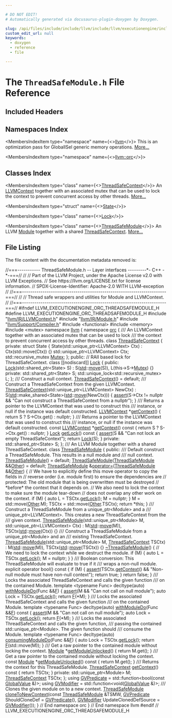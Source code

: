 ```yaml
---

# DO NOT EDIT!
# Automatically generated via docusaurus-plugin-doxygen by Doxygen.

slug: /api/files/include/include/llvm/include/llvm/executionengine/include/llvm/executionengine/orc/threadsafemodule-h
custom_edit_url: null
keywords:
  - doxygen
  - reference
  - file

---
```





# The `ThreadSafeModule.h` File Reference

<DoxygenPage pluginConfig={pluginConfig}>



## Included Headers

<IncludesList>
<IncludesListItem
  filePath="llvm/IR/LLVMContext.h"
  permalink="/docs/api/files/include/include/llvm/include/llvm/ir/llvmcontext-h"
  isLocal="true" />
<IncludesListItem
  filePath="llvm/IR/Module.h"
  permalink="/docs/api/files/include/include/llvm/include/llvm/ir/module-h"
  isLocal="true" />
<IncludesListItem
  filePath="llvm/Support/Compiler.h"
  permalink="/docs/api/files/include/include/llvm/include/llvm/support/compiler-h"
  isLocal="true" />
<IncludesListItem
  filePath="functional"
  permalink=""
  isLocal="false" />
<IncludesListItem
  filePath="memory"
  permalink=""
  isLocal="false" />
<IncludesListItem
  filePath="mutex"
  permalink=""
  isLocal="false" />
</IncludesList>

## Namespaces Index

<MembersIndex>

<MembersIndexItem
  type="namespace"
  name={<><a href="/docs/api/namespaces/llvm">llvm</a></>}>
This is an optimization pass for GlobalISel generic memory operations. <a href="/docs/api/namespaces/llvm/#details">More...</a>
</MembersIndexItem>

<MembersIndexItem
  type="namespace"
  name={<><a href="/docs/api/namespaces/llvm/orc">llvm::orc</a></>}>
</MembersIndexItem>

</MembersIndex>

## Classes Index

<MembersIndex>

<MembersIndexItem
  type="class"
  name={<><a href="/docs/api/classes/llvm/orc/threadsafecontext">ThreadSafeContext</a></>}>
An <a href="/docs/api/classes/llvm/llvmcontext">LLVMContext</a> together with an associated mutex that can be used to lock the context to prevent concurrent access by other threads. <a href="/docs/api/classes/llvm/orc/threadsafecontext/#details">More...</a>
</MembersIndexItem>

<MembersIndexItem
  type="struct"
  name={<><a href="/docs/api/structs/llvm/orc/threadsafecontext/state">State</a></>}>
</MembersIndexItem>

<MembersIndexItem
  type="class"
  name={<><a href="/docs/api/classes/llvm/orc/threadsafecontext/lock">Lock</a></>}>
</MembersIndexItem>

<MembersIndexItem
  type="class"
  name={<><a href="/docs/api/classes/llvm/orc/threadsafemodule">ThreadSafeModule</a></>}>
An LLVM <a href="/docs/api/classes/llvm/module">Module</a> together with a shared <a href="/docs/api/classes/llvm/orc/threadsafecontext">ThreadSafeContext</a>. <a href="/docs/api/classes/llvm/orc/threadsafemodule/#details">More...</a>
</MembersIndexItem>

</MembersIndex>


## File Listing

The file content with the documentation metadata removed is:

<ProgramListing>

<Link id="l00001" /><CodeLine lineNumber="1"><Highlight kind="comment">//===----------- ThreadSafeModule.h -- Layer interfaces ---------&#42;- C++ -&#42;-===//</Highlight><Highlight kind="normal"></Highlight></CodeLine>
<Link id="l00002" /><CodeLine lineNumber="2"><Highlight kind="normal"></Highlight><Highlight kind="comment">//</Highlight><Highlight kind="normal"></Highlight></CodeLine>
<Link id="l00003" /><CodeLine lineNumber="3"><Highlight kind="normal"></Highlight><Highlight kind="comment">// Part of the LLVM Project, under the Apache License v2.0 with LLVM Exceptions.</Highlight><Highlight kind="normal"></Highlight></CodeLine>
<Link id="l00004" /><CodeLine lineNumber="4"><Highlight kind="normal"></Highlight><Highlight kind="comment">// See https://llvm.org/LICENSE.txt for license information.</Highlight><Highlight kind="normal"></Highlight></CodeLine>
<Link id="l00005" /><CodeLine lineNumber="5"><Highlight kind="normal"></Highlight><Highlight kind="comment">// SPDX-License-Identifier: Apache-2.0 WITH LLVM-exception</Highlight><Highlight kind="normal"></Highlight></CodeLine>
<Link id="l00006" /><CodeLine lineNumber="6"><Highlight kind="normal"></Highlight><Highlight kind="comment">//</Highlight><Highlight kind="normal"></Highlight></CodeLine>
<Link id="l00007" /><CodeLine lineNumber="7"><Highlight kind="normal"></Highlight><Highlight kind="comment">//===----------------------------------------------------------------------===//</Highlight><Highlight kind="normal"></Highlight></CodeLine>
<Link id="l00008" /><CodeLine lineNumber="8"><Highlight kind="normal"></Highlight><Highlight kind="comment">//</Highlight><Highlight kind="normal"></Highlight></CodeLine>
<Link id="l00009" /><CodeLine lineNumber="9"><Highlight kind="normal"></Highlight><Highlight kind="comment">// Thread safe wrappers and utilities for Module and LLVMContext.</Highlight><Highlight kind="normal"></Highlight></CodeLine>
<Link id="l00010" /><CodeLine lineNumber="10"><Highlight kind="normal"></Highlight><Highlight kind="comment">//</Highlight><Highlight kind="normal"></Highlight></CodeLine>
<Link id="l00011" /><CodeLine lineNumber="11"><Highlight kind="normal"></Highlight><Highlight kind="comment">//===----------------------------------------------------------------------===//</Highlight><Highlight kind="normal"></Highlight></CodeLine>
<Link id="l00012" /><CodeLine lineNumber="12"><Highlight kind="normal"></Highlight></CodeLine>
<Link id="l00013" /><CodeLine lineNumber="13"><Highlight kind="normal"></Highlight><Highlight kind="preprocessor">#ifndef LLVM&#95;EXECUTIONENGINE&#95;ORC&#95;THREADSAFEMODULE&#95;H</Highlight><Highlight kind="normal"></Highlight></CodeLine>
<Link id="l00014" /><CodeLine lineNumber="14"><Highlight kind="normal"></Highlight><Highlight kind="preprocessor">#define LLVM&#95;EXECUTIONENGINE&#95;ORC&#95;THREADSAFEMODULE&#95;H</Highlight><Highlight kind="normal"></Highlight></CodeLine>
<Link id="l00015" /><CodeLine lineNumber="15"><Highlight kind="normal"></Highlight></CodeLine>
<Link id="l00016" /><CodeLine lineNumber="16"><Highlight kind="normal"></Highlight><Highlight kind="preprocessor">#include &quot;<a href="/docs/api/files/include/include/llvm/include/llvm/ir/llvmcontext-h">llvm/IR/LLVMContext.h</a>&quot;</Highlight><Highlight kind="normal"></Highlight></CodeLine>
<Link id="l00017" /><CodeLine lineNumber="17"><Highlight kind="normal"></Highlight><Highlight kind="preprocessor">#include &quot;<a href="/docs/api/files/include/include/llvm/include/llvm/ir/module-h">llvm/IR/Module.h</a>&quot;</Highlight><Highlight kind="normal"></Highlight></CodeLine>
<Link id="l00018" /><CodeLine lineNumber="18"><Highlight kind="normal"></Highlight><Highlight kind="preprocessor">#include &quot;<a href="/docs/api/files/include/include/llvm/include/llvm/support/compiler-h">llvm/Support/Compiler.h</a>&quot;</Highlight><Highlight kind="normal"></Highlight></CodeLine>
<Link id="l00019" /><CodeLine lineNumber="19"><Highlight kind="normal"></Highlight></CodeLine>
<Link id="l00020" /><CodeLine lineNumber="20"><Highlight kind="normal"></Highlight><Highlight kind="preprocessor">#include &lt;functional&gt;</Highlight><Highlight kind="normal"></Highlight></CodeLine>
<Link id="l00021" /><CodeLine lineNumber="21"><Highlight kind="normal"></Highlight><Highlight kind="preprocessor">#include &lt;memory&gt;</Highlight><Highlight kind="normal"></Highlight></CodeLine>
<Link id="l00022" /><CodeLine lineNumber="22"><Highlight kind="normal"></Highlight><Highlight kind="preprocessor">#include &lt;mutex&gt;</Highlight><Highlight kind="normal"></Highlight></CodeLine>
<Link id="l00023" /><CodeLine lineNumber="23"><Highlight kind="normal"></Highlight></CodeLine>
<Link id="l00024" /><CodeLine lineNumber="24"><Highlight kind="normal"></Highlight><Highlight kind="keyword">namespace </Highlight><Highlight kind="normal"><a href="/docs/api/namespaces/llvm">llvm</a> &#123;</Highlight></CodeLine>
<Link id="l00025" /><CodeLine lineNumber="25"><Highlight kind="normal"></Highlight><Highlight kind="keyword">namespace </Highlight><Highlight kind="normal"><a href="/docs/api/namespaces/llvm/orc">orc</a> &#123;</Highlight></CodeLine>
<Link id="l00026" /><CodeLine lineNumber="26"><Highlight kind="normal"></Highlight><Highlight kind="comment"></Highlight></CodeLine>
<Link id="l00027" /><CodeLine lineNumber="27"><Highlight kind="comment">/// An LLVMContext together with an associated mutex that can be used to lock</Highlight></CodeLine>
<Link id="l00028" /><CodeLine lineNumber="28"><Highlight kind="comment">/// the context to prevent concurrent access by other threads.</Highlight><Highlight kind="normal"></Highlight></CodeLine>
<Link id="l00029" /><CodeLine lineNumber="29" lineLink="/docs/api/classes/llvm/orc/threadsafecontext"><Highlight kind="normal"></Highlight><Highlight kind="keyword">class </Highlight><Highlight kind="normal"><a href="/docs/api/classes/llvm/orc/threadsafecontext/#a0a244f57f5a98491480ada4e7ef76ba7">ThreadSafeContext</a> &#123;</Highlight></CodeLine>
<Link id="l00030" /><CodeLine lineNumber="30"><Highlight kind="normal"></Highlight><Highlight kind="keyword">private</Highlight><Highlight kind="normal">:</Highlight></CodeLine>
<Link id="l00031" /><CodeLine lineNumber="31"><Highlight kind="normal">  </Highlight><Highlight kind="keyword">struct </Highlight><Highlight kind="normal">State &#123;</Highlight></CodeLine>
<Link id="l00032" /><CodeLine lineNumber="32"><Highlight kind="normal">    State(std::unique&#95;ptr&lt;LLVMContext&gt; Ctx) : Ctx(std::move(Ctx)) &#123;&#125;</Highlight></CodeLine>
<Link id="l00033" /><CodeLine lineNumber="33"><Highlight kind="normal"></Highlight></CodeLine>
<Link id="l00034" /><CodeLine lineNumber="34"><Highlight kind="normal">    std::unique&#95;ptr&lt;LLVMContext&gt; Ctx;</Highlight></CodeLine>
<Link id="l00035" /><CodeLine lineNumber="35"><Highlight kind="normal">    std::recursive&#95;mutex <a href="/docs/api/namespaces/llvm/sys/#a52d48084c5b60251870b6118e4670fee">Mutex</a>;</Highlight></CodeLine>
<Link id="l00036" /><CodeLine lineNumber="36"><Highlight kind="normal">  &#125;;</Highlight></CodeLine>
<Link id="l00037" /><CodeLine lineNumber="37"><Highlight kind="normal"></Highlight></CodeLine>
<Link id="l00038" /><CodeLine lineNumber="38"><Highlight kind="normal"></Highlight><Highlight kind="keyword">public</Highlight><Highlight kind="normal">:</Highlight></CodeLine>
<Link id="l00039" /><CodeLine lineNumber="39"><Highlight kind="normal">  </Highlight><Highlight kind="comment">// RAII based lock for ThreadSafeContext.</Highlight><Highlight kind="normal"></Highlight></CodeLine>
<Link id="l00040" /><CodeLine lineNumber="40" lineLink="/docs/api/classes/llvm/orc/threadsafecontext/lock"><Highlight kind="normal">  </Highlight><Highlight kind="keyword">class </Highlight><Highlight kind="normal">&#91;&#91;nodiscard&#93;&#93; <a href="/docs/api/classes/llvm/orc/threadsafecontext/lock/#afe44f9af793066beb30dc645113b5e5a">Lock</a> &#123;</Highlight></CodeLine>
<Link id="l00041" /><CodeLine lineNumber="41"><Highlight kind="normal">  </Highlight><Highlight kind="keyword">public</Highlight><Highlight kind="normal">:</Highlight></CodeLine>
<Link id="l00042" /><CodeLine lineNumber="42" lineLink="/docs/api/classes/llvm/orc/threadsafecontext/lock/#afe44f9af793066beb30dc645113b5e5a"><Highlight kind="normal">    <a href="/docs/api/classes/llvm/orc/threadsafecontext/lock/#afe44f9af793066beb30dc645113b5e5a">Lock</a>(std::shared&#95;ptr&lt;State&gt; S) : S(<a href="/docs/api/namespaces/std">std</a>::<a href="/docs/api/namespaces/llvm/#abfc9c7ecf70f66901e439f7c04ef3dbb">move</a>(S)), L(this-&gt;S-&gt;<a href="/docs/api/namespaces/llvm/sys/#a52d48084c5b60251870b6118e4670fee">Mutex</a>) &#123;&#125;</Highlight></CodeLine>
<Link id="l00043" /><CodeLine lineNumber="43"><Highlight kind="normal"></Highlight></CodeLine>
<Link id="l00044" /><CodeLine lineNumber="44"><Highlight kind="normal">  </Highlight><Highlight kind="keyword">private</Highlight><Highlight kind="normal">:</Highlight></CodeLine>
<Link id="l00045" /><CodeLine lineNumber="45"><Highlight kind="normal">    std::shared&#95;ptr&lt;State&gt; S;</Highlight></CodeLine>
<Link id="l00046" /><CodeLine lineNumber="46"><Highlight kind="normal">    std::unique&#95;lock&lt;std::recursive&#95;mutex&gt; L;</Highlight></CodeLine>
<Link id="l00047" /><CodeLine lineNumber="47"><Highlight kind="normal">  &#125;;</Highlight></CodeLine>
<Link id="l00048" /><CodeLine lineNumber="48"><Highlight kind="normal"></Highlight><Highlight kind="comment"></Highlight></CodeLine>
<Link id="l00049" /><CodeLine lineNumber="49"><Highlight kind="comment">  /// Construct a null context.</Highlight><Highlight kind="normal"></Highlight></CodeLine>
<Link id="l00050" /><CodeLine lineNumber="50" lineLink="/docs/api/classes/llvm/orc/threadsafecontext/#a0a244f57f5a98491480ada4e7ef76ba7"><Highlight kind="normal">  <a href="/docs/api/classes/llvm/orc/threadsafecontext/#a0a244f57f5a98491480ada4e7ef76ba7">ThreadSafeContext</a>() = </Highlight><Highlight kind="keywordflow">default</Highlight><Highlight kind="normal">;</Highlight></CodeLine>
<Link id="l00051" /><CodeLine lineNumber="51"><Highlight kind="normal"></Highlight><Highlight kind="comment"></Highlight></CodeLine>
<Link id="l00052" /><CodeLine lineNumber="52"><Highlight kind="comment">  /// Construct a ThreadSafeContext from the given LLVMContext.</Highlight><Highlight kind="normal"></Highlight></CodeLine>
<Link id="l00053" /><CodeLine lineNumber="53" lineLink="/docs/api/classes/llvm/orc/threadsafecontext/#a4b258ac288933a31602eeb3b69fadc24"><Highlight kind="normal">  <a href="/docs/api/classes/llvm/orc/threadsafecontext/#a4b258ac288933a31602eeb3b69fadc24">ThreadSafeContext</a>(std::unique&#95;ptr&lt;LLVMContext&gt; NewCtx)</Highlight></CodeLine>
<Link id="l00054" /><CodeLine lineNumber="54"><Highlight kind="normal">      : S(<a href="/docs/api/namespaces/std">std</a>::make&#95;shared&lt;State&gt;(<a href="/docs/api/namespaces/std">std</a>::<a href="/docs/api/namespaces/llvm/#abfc9c7ecf70f66901e439f7c04ef3dbb">move</a>(NewCtx))) &#123;</Highlight></CodeLine>
<Link id="l00055" /><CodeLine lineNumber="55"><Highlight kind="normal">    <a href="/docs/api/files/lib/lib/target/lib/target/amdgpu/silowercontrolflow-cpp/#a4868c5d81c5ccc98c47aeab6244346a0">assert</a>(S-&gt;Ctx != </Highlight><Highlight kind="keyword">nullptr</Highlight><Highlight kind="normal"> &amp;&amp;</Highlight></CodeLine>
<Link id="l00056" /><CodeLine lineNumber="56"><Highlight kind="normal">           </Highlight><Highlight kind="stringliteral">&quot;Can not construct a ThreadSafeContext from a nullptr&quot;</Highlight><Highlight kind="normal">);</Highlight></CodeLine>
<Link id="l00057" /><CodeLine lineNumber="57"><Highlight kind="normal">  &#125;</Highlight></CodeLine>
<Link id="l00058" /><CodeLine lineNumber="58"><Highlight kind="normal"></Highlight><Highlight kind="comment"></Highlight></CodeLine>
<Link id="l00059" /><CodeLine lineNumber="59"><Highlight kind="comment">  /// Returns a pointer to the LLVMContext that was used to construct this</Highlight></CodeLine>
<Link id="l00060" /><CodeLine lineNumber="60"><Highlight kind="comment">  /// instance, or null if the instance was default constructed.</Highlight><Highlight kind="normal"></Highlight></CodeLine>
<Link id="l00061" /><CodeLine lineNumber="61" lineLink="/docs/api/classes/llvm/orc/threadsafecontext/#a26cd7d5082cf17b4782dc90afbc37899"><Highlight kind="normal">  <a href="/docs/api/classes/llvm/llvmcontext">LLVMContext</a> &#42;<a href="/docs/api/classes/llvm/orc/threadsafecontext/#a26cd7d5082cf17b4782dc90afbc37899">getContext</a>() &#123; </Highlight><Highlight kind="keywordflow">return</Highlight><Highlight kind="normal"> S ? S-&gt;Ctx.get() : </Highlight><Highlight kind="keyword">nullptr</Highlight><Highlight kind="normal">; &#125;</Highlight></CodeLine>
<Link id="l00062" /><CodeLine lineNumber="62"><Highlight kind="normal"></Highlight><Highlight kind="comment"></Highlight></CodeLine>
<Link id="l00063" /><CodeLine lineNumber="63"><Highlight kind="comment">  /// Returns a pointer to the LLVMContext that was used to construct this</Highlight></CodeLine>
<Link id="l00064" /><CodeLine lineNumber="64"><Highlight kind="comment">  /// instance, or null if the instance was default constructed.</Highlight><Highlight kind="normal"></Highlight></CodeLine>
<Link id="l00065" /><CodeLine lineNumber="65" lineLink="/docs/api/classes/llvm/orc/threadsafecontext/#a6a7edf9869709ba3d8647705540f2926"><Highlight kind="normal">  </Highlight><Highlight kind="keyword">const</Highlight><Highlight kind="normal"> <a href="/docs/api/classes/llvm/llvmcontext">LLVMContext</a> &#42;<a href="/docs/api/classes/llvm/orc/threadsafecontext/#a6a7edf9869709ba3d8647705540f2926">getContext</a>()</Highlight><Highlight kind="keyword"> const </Highlight><Highlight kind="normal">&#123; </Highlight><Highlight kind="keywordflow">return</Highlight><Highlight kind="normal"> S ? S-&gt;Ctx.get() : </Highlight><Highlight kind="keyword">nullptr</Highlight><Highlight kind="normal">; &#125;</Highlight></CodeLine>
<Link id="l00066" /><CodeLine lineNumber="66"><Highlight kind="normal"></Highlight></CodeLine>
<Link id="l00067" /><CodeLine lineNumber="67" lineLink="/docs/api/classes/llvm/orc/threadsafecontext/#a25f49da8596355b9e4d0f2f85b792854"><Highlight kind="normal">  <a href="/docs/api/classes/llvm/orc/threadsafecontext/lock">Lock</a> <a href="/docs/api/classes/llvm/orc/threadsafecontext/#a25f49da8596355b9e4d0f2f85b792854">getLock</a>()</Highlight><Highlight kind="keyword"> const </Highlight><Highlight kind="normal">&#123;</Highlight></CodeLine>
<Link id="l00068" /><CodeLine lineNumber="68"><Highlight kind="normal">    <a href="/docs/api/files/lib/lib/target/lib/target/amdgpu/silowercontrolflow-cpp/#a4868c5d81c5ccc98c47aeab6244346a0">assert</a>(S &amp;&amp; </Highlight><Highlight kind="stringliteral">&quot;Can not lock an empty ThreadSafeContext&quot;</Highlight><Highlight kind="normal">);</Highlight></CodeLine>
<Link id="l00069" /><CodeLine lineNumber="69"><Highlight kind="normal">    </Highlight><Highlight kind="keywordflow">return</Highlight><Highlight kind="normal"> <a href="/docs/api/classes/llvm/orc/threadsafecontext/lock">Lock</a>(S);</Highlight></CodeLine>
<Link id="l00070" /><CodeLine lineNumber="70"><Highlight kind="normal">  &#125;</Highlight></CodeLine>
<Link id="l00071" /><CodeLine lineNumber="71"><Highlight kind="normal"></Highlight></CodeLine>
<Link id="l00072" /><CodeLine lineNumber="72"><Highlight kind="normal"></Highlight><Highlight kind="keyword">private</Highlight><Highlight kind="normal">:</Highlight></CodeLine>
<Link id="l00073" /><CodeLine lineNumber="73"><Highlight kind="normal">  std::shared&#95;ptr&lt;State&gt; S;</Highlight></CodeLine>
<Link id="l00074" /><CodeLine lineNumber="74"><Highlight kind="normal">&#125;;</Highlight></CodeLine>
<Link id="l00075" /><CodeLine lineNumber="75"><Highlight kind="normal"></Highlight><Highlight kind="comment"></Highlight></CodeLine>
<Link id="l00076" /><CodeLine lineNumber="76"><Highlight kind="comment">/// An LLVM Module together with a shared ThreadSafeContext.</Highlight><Highlight kind="normal"></Highlight></CodeLine>
<Link id="l00077" /><CodeLine lineNumber="77" lineLink="/docs/api/classes/llvm/orc/threadsafemodule"><Highlight kind="normal"></Highlight><Highlight kind="keyword">class </Highlight><Highlight kind="normal"><a href="/docs/api/classes/llvm/orc/threadsafemodule/#a5238e1d80536030a7ddd0a00e18c7371">ThreadSafeModule</a> &#123;</Highlight></CodeLine>
<Link id="l00078" /><CodeLine lineNumber="78"><Highlight kind="normal"></Highlight><Highlight kind="keyword">public</Highlight><Highlight kind="normal">:</Highlight><Highlight kind="comment"></Highlight></CodeLine>
<Link id="l00079" /><CodeLine lineNumber="79"><Highlight kind="comment">  /// Default construct a ThreadSafeModule. This results in a null module and</Highlight></CodeLine>
<Link id="l00080" /><CodeLine lineNumber="80"><Highlight kind="comment">  /// null context.</Highlight><Highlight kind="normal"></Highlight></CodeLine>
<Link id="l00081" /><CodeLine lineNumber="81" lineLink="/docs/api/classes/llvm/orc/threadsafemodule/#a5238e1d80536030a7ddd0a00e18c7371"><Highlight kind="normal">  <a href="/docs/api/classes/llvm/orc/threadsafemodule/#a5238e1d80536030a7ddd0a00e18c7371">ThreadSafeModule</a>() = </Highlight><Highlight kind="keywordflow">default</Highlight><Highlight kind="normal">;</Highlight></CodeLine>
<Link id="l00082" /><CodeLine lineNumber="82"><Highlight kind="normal"></Highlight></CodeLine>
<Link id="l00083" /><CodeLine lineNumber="83" lineLink="/docs/api/classes/llvm/orc/threadsafemodule/#a7e8aab03373a96cc61ae3da687bd73eb"><Highlight kind="normal">  <a href="/docs/api/classes/llvm/orc/threadsafemodule/#a7e8aab03373a96cc61ae3da687bd73eb">ThreadSafeModule</a>(<a href="/docs/api/classes/llvm/orc/threadsafemodule/#a5238e1d80536030a7ddd0a00e18c7371">ThreadSafeModule</a> &amp;&amp;<a href="/docs/api/namespaces/llvm/#a9eb4f5b98b70ee4fab9614ed58282c1fa6311ae17c1ee52b36e68aaf4ad066387">Other</a>) = </Highlight><Highlight kind="keywordflow">default</Highlight><Highlight kind="normal">;</Highlight></CodeLine>
<Link id="l00084" /><CodeLine lineNumber="84"><Highlight kind="normal"></Highlight></CodeLine>
<Link id="l00085" /><CodeLine lineNumber="85" lineLink="/docs/api/classes/llvm/orc/threadsafemodule/#a1bba70015bd06fc62083890136957dda"><Highlight kind="normal">  <a href="/docs/api/classes/llvm/orc/threadsafemodule/#a5238e1d80536030a7ddd0a00e18c7371">ThreadSafeModule</a> &amp;<a href="/docs/api/classes/llvm/orc/threadsafemodule/#a1bba70015bd06fc62083890136957dda">operator=</a>(<a href="/docs/api/classes/llvm/orc/threadsafemodule/#a5238e1d80536030a7ddd0a00e18c7371">ThreadSafeModule</a> &amp;&amp;<a href="/docs/api/namespaces/llvm/#a9eb4f5b98b70ee4fab9614ed58282c1fa6311ae17c1ee52b36e68aaf4ad066387">Other</a>) &#123;</Highlight></CodeLine>
<Link id="l00086" /><CodeLine lineNumber="86"><Highlight kind="normal">    </Highlight><Highlight kind="comment">// We have to explicitly define this move operator to copy the fields in</Highlight><Highlight kind="normal"></Highlight></CodeLine>
<Link id="l00087" /><CodeLine lineNumber="87"><Highlight kind="normal">    </Highlight><Highlight kind="comment">// reverse order (i.e. module first) to ensure the dependencies are</Highlight><Highlight kind="normal"></Highlight></CodeLine>
<Link id="l00088" /><CodeLine lineNumber="88"><Highlight kind="normal">    </Highlight><Highlight kind="comment">// protected: The old module that is being overwritten must be destroyed</Highlight><Highlight kind="normal"></Highlight></CodeLine>
<Link id="l00089" /><CodeLine lineNumber="89"><Highlight kind="normal">    </Highlight><Highlight kind="comment">// &#42;before&#42; the context that it depends on.</Highlight><Highlight kind="normal"></Highlight></CodeLine>
<Link id="l00090" /><CodeLine lineNumber="90"><Highlight kind="normal">    </Highlight><Highlight kind="comment">// We also need to lock the context to make sure the module tear-down</Highlight><Highlight kind="normal"></Highlight></CodeLine>
<Link id="l00091" /><CodeLine lineNumber="91"><Highlight kind="normal">    </Highlight><Highlight kind="comment">// does not overlap any other work on the context.</Highlight><Highlight kind="normal"></Highlight></CodeLine>
<Link id="l00092" /><CodeLine lineNumber="92"><Highlight kind="normal">    </Highlight><Highlight kind="keywordflow">if</Highlight><Highlight kind="normal"> (M) &#123;</Highlight></CodeLine>
<Link id="l00093" /><CodeLine lineNumber="93"><Highlight kind="normal">      </Highlight><Highlight kind="keyword">auto</Highlight><Highlight kind="normal"> L = TSCtx.<a href="/docs/api/classes/llvm/orc/threadsafecontext/#a25f49da8596355b9e4d0f2f85b792854">getLock</a>();</Highlight></CodeLine>
<Link id="l00094" /><CodeLine lineNumber="94"><Highlight kind="normal">      M = </Highlight><Highlight kind="keyword">nullptr</Highlight><Highlight kind="normal">;</Highlight></CodeLine>
<Link id="l00095" /><CodeLine lineNumber="95"><Highlight kind="normal">    &#125;</Highlight></CodeLine>
<Link id="l00096" /><CodeLine lineNumber="96"><Highlight kind="normal">    M = std::move(<a href="/docs/api/namespaces/llvm/#a9eb4f5b98b70ee4fab9614ed58282c1fa6311ae17c1ee52b36e68aaf4ad066387">Other</a>.M);</Highlight></CodeLine>
<Link id="l00097" /><CodeLine lineNumber="97"><Highlight kind="normal">    TSCtx = std::move(<a href="/docs/api/namespaces/llvm/#a9eb4f5b98b70ee4fab9614ed58282c1fa6311ae17c1ee52b36e68aaf4ad066387">Other</a>.TSCtx);</Highlight></CodeLine>
<Link id="l00098" /><CodeLine lineNumber="98"><Highlight kind="normal">    </Highlight><Highlight kind="keywordflow">return</Highlight><Highlight kind="normal"> &#42;</Highlight><Highlight kind="keyword">this</Highlight><Highlight kind="normal">;</Highlight></CodeLine>
<Link id="l00099" /><CodeLine lineNumber="99"><Highlight kind="normal">  &#125;</Highlight></CodeLine>
<Link id="l00100" /><CodeLine lineNumber="100"><Highlight kind="normal"></Highlight><Highlight kind="comment"></Highlight></CodeLine>
<Link id="l00101" /><CodeLine lineNumber="101"><Highlight kind="comment">  /// Construct a ThreadSafeModule from a unique&#95;ptr&lt;Module&gt; and a</Highlight></CodeLine>
<Link id="l00102" /><CodeLine lineNumber="102"><Highlight kind="comment">  /// unique&#95;ptr&lt;LLVMContext&gt;. This creates a new ThreadSafeContext from the</Highlight></CodeLine>
<Link id="l00103" /><CodeLine lineNumber="103"><Highlight kind="comment">  /// given context.</Highlight><Highlight kind="normal"></Highlight></CodeLine>
<Link id="l00104" /><CodeLine lineNumber="104" lineLink="/docs/api/classes/llvm/orc/threadsafemodule/#a59b16a2ba2778523a92d88a10d000e9d"><Highlight kind="normal">  <a href="/docs/api/classes/llvm/orc/threadsafemodule/#a59b16a2ba2778523a92d88a10d000e9d">ThreadSafeModule</a>(std::unique&#95;ptr&lt;Module&gt; M, std::unique&#95;ptr&lt;LLVMContext&gt; Ctx)</Highlight></CodeLine>
<Link id="l00105" /><CodeLine lineNumber="105"><Highlight kind="normal">      : M(<a href="/docs/api/namespaces/std">std</a>::<a href="/docs/api/namespaces/llvm/#abfc9c7ecf70f66901e439f7c04ef3dbb">move</a>(M)), TSCtx(<a href="/docs/api/namespaces/std">std</a>::<a href="/docs/api/namespaces/llvm/#abfc9c7ecf70f66901e439f7c04ef3dbb">move</a>(Ctx)) &#123;&#125;</Highlight></CodeLine>
<Link id="l00106" /><CodeLine lineNumber="106"><Highlight kind="normal"></Highlight><Highlight kind="comment"></Highlight></CodeLine>
<Link id="l00107" /><CodeLine lineNumber="107"><Highlight kind="comment">  /// Construct a ThreadSafeModule from a unique&#95;ptr&lt;Module&gt; and an</Highlight></CodeLine>
<Link id="l00108" /><CodeLine lineNumber="108"><Highlight kind="comment">  /// existing ThreadSafeContext.</Highlight><Highlight kind="normal"></Highlight></CodeLine>
<Link id="l00109" /><CodeLine lineNumber="109" lineLink="/docs/api/classes/llvm/orc/threadsafemodule/#aad76bc6379e9faa0a0b2e360817bbc37"><Highlight kind="normal">  <a href="/docs/api/classes/llvm/orc/threadsafemodule/#aad76bc6379e9faa0a0b2e360817bbc37">ThreadSafeModule</a>(std::unique&#95;ptr&lt;Module&gt; M, <a href="/docs/api/classes/llvm/orc/threadsafecontext">ThreadSafeContext</a> TSCtx)</Highlight></CodeLine>
<Link id="l00110" /><CodeLine lineNumber="110"><Highlight kind="normal">      : M(<a href="/docs/api/namespaces/std">std</a>::<a href="/docs/api/namespaces/llvm/#abfc9c7ecf70f66901e439f7c04ef3dbb">move</a>(M)), TSCtx(<a href="/docs/api/namespaces/std">std</a>::<a href="/docs/api/namespaces/llvm/#abfc9c7ecf70f66901e439f7c04ef3dbb">move</a>(TSCtx)) &#123;&#125;</Highlight></CodeLine>
<Link id="l00111" /><CodeLine lineNumber="111"><Highlight kind="normal"></Highlight></CodeLine>
<Link id="l00112" /><CodeLine lineNumber="112" lineLink="/docs/api/classes/llvm/orc/threadsafemodule/#a39fded867bd4a9aa23197880a2523bdb"><Highlight kind="normal">  <a href="/docs/api/classes/llvm/orc/threadsafemodule/#a39fded867bd4a9aa23197880a2523bdb">~ThreadSafeModule</a>() &#123;</Highlight></CodeLine>
<Link id="l00113" /><CodeLine lineNumber="113"><Highlight kind="normal">    </Highlight><Highlight kind="comment">// We need to lock the context while we destruct the module.</Highlight><Highlight kind="normal"></Highlight></CodeLine>
<Link id="l00114" /><CodeLine lineNumber="114"><Highlight kind="normal">    </Highlight><Highlight kind="keywordflow">if</Highlight><Highlight kind="normal"> (M) &#123;</Highlight></CodeLine>
<Link id="l00115" /><CodeLine lineNumber="115"><Highlight kind="normal">      </Highlight><Highlight kind="keyword">auto</Highlight><Highlight kind="normal"> L = TSCtx.<a href="/docs/api/classes/llvm/orc/threadsafecontext/#a25f49da8596355b9e4d0f2f85b792854">getLock</a>();</Highlight></CodeLine>
<Link id="l00116" /><CodeLine lineNumber="116"><Highlight kind="normal">      M = </Highlight><Highlight kind="keyword">nullptr</Highlight><Highlight kind="normal">;</Highlight></CodeLine>
<Link id="l00117" /><CodeLine lineNumber="117"><Highlight kind="normal">    &#125;</Highlight></CodeLine>
<Link id="l00118" /><CodeLine lineNumber="118"><Highlight kind="normal">  &#125;</Highlight></CodeLine>
<Link id="l00119" /><CodeLine lineNumber="119"><Highlight kind="normal"></Highlight><Highlight kind="comment"></Highlight></CodeLine>
<Link id="l00120" /><CodeLine lineNumber="120"><Highlight kind="comment">  /// Boolean conversion: This ThreadSafeModule will evaluate to true if it</Highlight></CodeLine>
<Link id="l00121" /><CodeLine lineNumber="121"><Highlight kind="comment">  /// wraps a non-null module.</Highlight><Highlight kind="normal"></Highlight></CodeLine>
<Link id="l00122" /><CodeLine lineNumber="122" lineLink="/docs/api/classes/llvm/orc/threadsafemodule/#ad047604d783d265d6f5a5cfc3f0345e3"><Highlight kind="normal">  </Highlight><Highlight kind="keyword">explicit</Highlight><Highlight kind="normal"> </Highlight><Highlight kind="keyword">operator</Highlight><Highlight kind="normal"> bool()</Highlight><Highlight kind="keyword"> const </Highlight><Highlight kind="normal">&#123;</Highlight></CodeLine>
<Link id="l00123" /><CodeLine lineNumber="123"><Highlight kind="normal">    </Highlight><Highlight kind="keywordflow">if</Highlight><Highlight kind="normal"> (M) &#123;</Highlight></CodeLine>
<Link id="l00124" /><CodeLine lineNumber="124"><Highlight kind="normal">      <a href="/docs/api/files/lib/lib/target/lib/target/amdgpu/silowercontrolflow-cpp/#a4868c5d81c5ccc98c47aeab6244346a0">assert</a>(TSCtx.<a href="/docs/api/classes/llvm/orc/threadsafecontext/#a26cd7d5082cf17b4782dc90afbc37899">getContext</a>() &amp;&amp;</Highlight></CodeLine>
<Link id="l00125" /><CodeLine lineNumber="125"><Highlight kind="normal">             </Highlight><Highlight kind="stringliteral">&quot;Non-null module must have non-null context&quot;</Highlight><Highlight kind="normal">);</Highlight></CodeLine>
<Link id="l00126" /><CodeLine lineNumber="126"><Highlight kind="normal">      </Highlight><Highlight kind="keywordflow">return</Highlight><Highlight kind="normal"> </Highlight><Highlight kind="keyword">true</Highlight><Highlight kind="normal">;</Highlight></CodeLine>
<Link id="l00127" /><CodeLine lineNumber="127"><Highlight kind="normal">    &#125;</Highlight></CodeLine>
<Link id="l00128" /><CodeLine lineNumber="128"><Highlight kind="normal">    </Highlight><Highlight kind="keywordflow">return</Highlight><Highlight kind="normal"> </Highlight><Highlight kind="keyword">false</Highlight><Highlight kind="normal">;</Highlight></CodeLine>
<Link id="l00129" /><CodeLine lineNumber="129"><Highlight kind="normal">  &#125;</Highlight></CodeLine>
<Link id="l00130" /><CodeLine lineNumber="130"><Highlight kind="normal"></Highlight><Highlight kind="comment"></Highlight></CodeLine>
<Link id="l00131" /><CodeLine lineNumber="131"><Highlight kind="comment">  /// Locks the associated ThreadSafeContext and calls the given function</Highlight></CodeLine>
<Link id="l00132" /><CodeLine lineNumber="132"><Highlight kind="comment">  /// on the contained Module.</Highlight><Highlight kind="normal"></Highlight></CodeLine>
<Link id="l00133" /><CodeLine lineNumber="133" lineLink="/docs/api/classes/llvm/orc/threadsafemodule/#a5dc53e9bbda9066a1ade839494fe0cd9"><Highlight kind="normal">  </Highlight><Highlight kind="keyword">template</Highlight><Highlight kind="normal"> &lt;</Highlight><Highlight kind="keyword">typename</Highlight><Highlight kind="normal"> Func&gt; </Highlight><Highlight kind="keyword">decltype</Highlight><Highlight kind="normal">(</Highlight><Highlight kind="keyword">auto</Highlight><Highlight kind="normal">) <a href="/docs/api/classes/llvm/orc/threadsafemodule/#a5dc53e9bbda9066a1ade839494fe0cd9">withModuleDo</a>(Func &amp;&amp;<a href="/docs/api/files/lib/lib/support/md5-cpp/#a96d73bbd7af15cb1fc38c3f4a3bd82e9">F</a>) &#123;</Highlight></CodeLine>
<Link id="l00134" /><CodeLine lineNumber="134"><Highlight kind="normal">    <a href="/docs/api/files/lib/lib/target/lib/target/amdgpu/silowercontrolflow-cpp/#a4868c5d81c5ccc98c47aeab6244346a0">assert</a>(M &amp;&amp; </Highlight><Highlight kind="stringliteral">&quot;Can not call on null module&quot;</Highlight><Highlight kind="normal">);</Highlight></CodeLine>
<Link id="l00135" /><CodeLine lineNumber="135"><Highlight kind="normal">    </Highlight><Highlight kind="keyword">auto</Highlight><Highlight kind="normal"> Lock = TSCtx.<a href="/docs/api/classes/llvm/orc/threadsafecontext/#a25f49da8596355b9e4d0f2f85b792854">getLock</a>();</Highlight></CodeLine>
<Link id="l00136" /><CodeLine lineNumber="136"><Highlight kind="normal">    </Highlight><Highlight kind="keywordflow">return</Highlight><Highlight kind="normal"> <a href="/docs/api/files/lib/lib/support/md5-cpp/#a96d73bbd7af15cb1fc38c3f4a3bd82e9">F</a>(&#42;M);</Highlight></CodeLine>
<Link id="l00137" /><CodeLine lineNumber="137"><Highlight kind="normal">  &#125;</Highlight></CodeLine>
<Link id="l00138" /><CodeLine lineNumber="138"><Highlight kind="normal"></Highlight><Highlight kind="comment"></Highlight></CodeLine>
<Link id="l00139" /><CodeLine lineNumber="139"><Highlight kind="comment">  /// Locks the associated ThreadSafeContext and calls the given function</Highlight></CodeLine>
<Link id="l00140" /><CodeLine lineNumber="140"><Highlight kind="comment">  /// on the contained Module.</Highlight><Highlight kind="normal"></Highlight></CodeLine>
<Link id="l00141" /><CodeLine lineNumber="141" lineLink="/docs/api/classes/llvm/orc/threadsafemodule/#aa62be2ea900c7dbd8c0d45af767142c5"><Highlight kind="normal">  </Highlight><Highlight kind="keyword">template</Highlight><Highlight kind="normal"> &lt;</Highlight><Highlight kind="keyword">typename</Highlight><Highlight kind="normal"> Func&gt; </Highlight><Highlight kind="keyword">decltype</Highlight><Highlight kind="normal">(</Highlight><Highlight kind="keyword">auto</Highlight><Highlight kind="normal">) <a href="/docs/api/classes/llvm/orc/threadsafemodule/#aa62be2ea900c7dbd8c0d45af767142c5">withModuleDo</a>(Func &amp;&amp;<a href="/docs/api/files/lib/lib/support/md5-cpp/#a96d73bbd7af15cb1fc38c3f4a3bd82e9">F</a>) </Highlight><Highlight kind="keyword">const</Highlight><Highlight kind="normal"> &#123;</Highlight></CodeLine>
<Link id="l00142" /><CodeLine lineNumber="142"><Highlight kind="normal">    <a href="/docs/api/files/lib/lib/target/lib/target/amdgpu/silowercontrolflow-cpp/#a4868c5d81c5ccc98c47aeab6244346a0">assert</a>(M &amp;&amp; </Highlight><Highlight kind="stringliteral">&quot;Can not call on null module&quot;</Highlight><Highlight kind="normal">);</Highlight></CodeLine>
<Link id="l00143" /><CodeLine lineNumber="143"><Highlight kind="normal">    </Highlight><Highlight kind="keyword">auto</Highlight><Highlight kind="normal"> Lock = TSCtx.<a href="/docs/api/classes/llvm/orc/threadsafecontext/#a25f49da8596355b9e4d0f2f85b792854">getLock</a>();</Highlight></CodeLine>
<Link id="l00144" /><CodeLine lineNumber="144"><Highlight kind="normal">    </Highlight><Highlight kind="keywordflow">return</Highlight><Highlight kind="normal"> <a href="/docs/api/files/lib/lib/support/md5-cpp/#a96d73bbd7af15cb1fc38c3f4a3bd82e9">F</a>(&#42;M);</Highlight></CodeLine>
<Link id="l00145" /><CodeLine lineNumber="145"><Highlight kind="normal">  &#125;</Highlight></CodeLine>
<Link id="l00146" /><CodeLine lineNumber="146"><Highlight kind="normal"></Highlight><Highlight kind="comment"></Highlight></CodeLine>
<Link id="l00147" /><CodeLine lineNumber="147"><Highlight kind="comment">  /// Locks the associated ThreadSafeContext and calls the given function,</Highlight></CodeLine>
<Link id="l00148" /><CodeLine lineNumber="148"><Highlight kind="comment">  /// passing the contained std::unique&#95;ptr&lt;Module&gt;. The given function should</Highlight></CodeLine>
<Link id="l00149" /><CodeLine lineNumber="149"><Highlight kind="comment">  /// consume the Module.</Highlight><Highlight kind="normal"></Highlight></CodeLine>
<Link id="l00150" /><CodeLine lineNumber="150" lineLink="/docs/api/classes/llvm/orc/threadsafemodule/#a0f1e21cac5addd85d48c5e4819d31df7"><Highlight kind="normal">  </Highlight><Highlight kind="keyword">template</Highlight><Highlight kind="normal"> &lt;</Highlight><Highlight kind="keyword">typename</Highlight><Highlight kind="normal"> Func&gt; </Highlight><Highlight kind="keyword">decltype</Highlight><Highlight kind="normal">(</Highlight><Highlight kind="keyword">auto</Highlight><Highlight kind="normal">) <a href="/docs/api/classes/llvm/orc/threadsafemodule/#a0f1e21cac5addd85d48c5e4819d31df7">consumingModuleDo</a>(Func &amp;&amp;<a href="/docs/api/files/lib/lib/support/md5-cpp/#a96d73bbd7af15cb1fc38c3f4a3bd82e9">F</a>) &#123;</Highlight></CodeLine>
<Link id="l00151" /><CodeLine lineNumber="151"><Highlight kind="normal">    </Highlight><Highlight kind="keyword">auto</Highlight><Highlight kind="normal"> Lock = TSCtx.<a href="/docs/api/classes/llvm/orc/threadsafecontext/#a25f49da8596355b9e4d0f2f85b792854">getLock</a>();</Highlight></CodeLine>
<Link id="l00152" /><CodeLine lineNumber="152"><Highlight kind="normal">    </Highlight><Highlight kind="keywordflow">return</Highlight><Highlight kind="normal"> <a href="/docs/api/files/lib/lib/support/md5-cpp/#a96d73bbd7af15cb1fc38c3f4a3bd82e9">F</a>(std::move(M));</Highlight></CodeLine>
<Link id="l00153" /><CodeLine lineNumber="153"><Highlight kind="normal">  &#125;</Highlight></CodeLine>
<Link id="l00154" /><CodeLine lineNumber="154"><Highlight kind="normal"></Highlight><Highlight kind="comment"></Highlight></CodeLine>
<Link id="l00155" /><CodeLine lineNumber="155"><Highlight kind="comment">  /// Get a raw pointer to the contained module without locking the context.</Highlight><Highlight kind="normal"></Highlight></CodeLine>
<Link id="l00156" /><CodeLine lineNumber="156" lineLink="/docs/api/classes/llvm/orc/threadsafemodule/#a58bcc80e93468f93bcb88913975c9d14"><Highlight kind="normal">  <a href="/docs/api/classes/llvm/module">Module</a> &#42;<a href="/docs/api/classes/llvm/orc/threadsafemodule/#a58bcc80e93468f93bcb88913975c9d14">getModuleUnlocked</a>() &#123; </Highlight><Highlight kind="keywordflow">return</Highlight><Highlight kind="normal"> M.get(); &#125;</Highlight></CodeLine>
<Link id="l00157" /><CodeLine lineNumber="157"><Highlight kind="normal"></Highlight><Highlight kind="comment"></Highlight></CodeLine>
<Link id="l00158" /><CodeLine lineNumber="158"><Highlight kind="comment">  /// Get a raw pointer to the contained module without locking the context.</Highlight><Highlight kind="normal"></Highlight></CodeLine>
<Link id="l00159" /><CodeLine lineNumber="159" lineLink="/docs/api/classes/llvm/orc/threadsafemodule/#ab9654d98cd18ba8401ea64b4b082b4fe"><Highlight kind="normal">  </Highlight><Highlight kind="keyword">const</Highlight><Highlight kind="normal"> <a href="/docs/api/classes/llvm/module">Module</a> &#42;<a href="/docs/api/classes/llvm/orc/threadsafemodule/#ab9654d98cd18ba8401ea64b4b082b4fe">getModuleUnlocked</a>()</Highlight><Highlight kind="keyword"> const </Highlight><Highlight kind="normal">&#123; </Highlight><Highlight kind="keywordflow">return</Highlight><Highlight kind="normal"> M.get(); &#125;</Highlight></CodeLine>
<Link id="l00160" /><CodeLine lineNumber="160"><Highlight kind="normal"></Highlight><Highlight kind="comment"></Highlight></CodeLine>
<Link id="l00161" /><CodeLine lineNumber="161"><Highlight kind="comment">  /// Returns the context for this ThreadSafeModule.</Highlight><Highlight kind="normal"></Highlight></CodeLine>
<Link id="l00162" /><CodeLine lineNumber="162" lineLink="/docs/api/classes/llvm/orc/threadsafemodule/#a005c94184fdf73cdac56be7b8f17fc12"><Highlight kind="normal">  <a href="/docs/api/classes/llvm/orc/threadsafecontext">ThreadSafeContext</a> <a href="/docs/api/classes/llvm/orc/threadsafemodule/#a005c94184fdf73cdac56be7b8f17fc12">getContext</a>()</Highlight><Highlight kind="keyword"> const </Highlight><Highlight kind="normal">&#123; </Highlight><Highlight kind="keywordflow">return</Highlight><Highlight kind="normal"> TSCtx; &#125;</Highlight></CodeLine>
<Link id="l00163" /><CodeLine lineNumber="163"><Highlight kind="normal"></Highlight></CodeLine>
<Link id="l00164" /><CodeLine lineNumber="164"><Highlight kind="normal"></Highlight><Highlight kind="keyword">private</Highlight><Highlight kind="normal">:</Highlight></CodeLine>
<Link id="l00165" /><CodeLine lineNumber="165"><Highlight kind="normal">  std::unique&#95;ptr&lt;Module&gt; M;</Highlight></CodeLine>
<Link id="l00166" /><CodeLine lineNumber="166"><Highlight kind="normal">  <a href="/docs/api/classes/llvm/orc/threadsafecontext">ThreadSafeContext</a> TSCtx;</Highlight></CodeLine>
<Link id="l00167" /><CodeLine lineNumber="167"><Highlight kind="normal">&#125;;</Highlight></CodeLine>
<Link id="l00168" /><CodeLine lineNumber="168"><Highlight kind="normal"></Highlight></CodeLine>
<Link id="l00169" /><CodeLine lineNumber="169" lineLink="/docs/api/namespaces/llvm/orc/#a2ea0417a597899c854ba1a0f8d11fb23"><Highlight kind="normal"></Highlight><Highlight kind="keyword">using </Highlight><Highlight kind="normal"><a href="/docs/api/namespaces/llvm/orc/#a2ea0417a597899c854ba1a0f8d11fb23">GVPredicate</a> = std::function&lt;bool(</Highlight><Highlight kind="keyword">const</Highlight><Highlight kind="normal"> <a href="/docs/api/classes/llvm/globalvalue">GlobalValue</a> &amp;)&gt;;</Highlight></CodeLine>
<Link id="l00170" /><CodeLine lineNumber="170" lineLink="/docs/api/namespaces/llvm/orc/#a4e439480fad45ee2662f62bd6c2152e4"><Highlight kind="normal"></Highlight><Highlight kind="keyword">using </Highlight><Highlight kind="normal"><a href="/docs/api/namespaces/llvm/orc/#a4e439480fad45ee2662f62bd6c2152e4">GVModifier</a> = std::function&lt;void(<a href="/docs/api/classes/llvm/globalvalue">GlobalValue</a> &amp;)&gt;;</Highlight></CodeLine>
<Link id="l00171" /><CodeLine lineNumber="171"><Highlight kind="normal"></Highlight><Highlight kind="comment"></Highlight></CodeLine>
<Link id="l00172" /><CodeLine lineNumber="172"><Highlight kind="comment">/// Clones the given module on to a new context.</Highlight><Highlight kind="normal"></Highlight></CodeLine>
<Link id="l00173" /><CodeLine lineNumber="173"><Highlight kind="normal"><a href="/docs/api/classes/llvm/orc/threadsafemodule">ThreadSafeModule</a></Highlight></CodeLine>
<Link id="l00174" /><CodeLine lineNumber="174"><Highlight kind="normal"><a href="/docs/api/namespaces/llvm/orc/#acb572d27661acd51c80b1bca18cd1ee3">cloneToNewContext</a>(</Highlight><Highlight kind="keyword">const</Highlight><Highlight kind="normal"> <a href="/docs/api/classes/llvm/orc/threadsafemodule">ThreadSafeModule</a> &amp;TSMW,</Highlight></CodeLine>
<Link id="l00175" /><CodeLine lineNumber="175"><Highlight kind="normal">                  <a href="/docs/api/namespaces/llvm/orc/#a2ea0417a597899c854ba1a0f8d11fb23">GVPredicate</a> ShouldCloneDef = <a href="/docs/api/namespaces/llvm/orc/#a2ea0417a597899c854ba1a0f8d11fb23">GVPredicate</a>(),</Highlight></CodeLine>
<Link id="l00176" /><CodeLine lineNumber="176"><Highlight kind="normal">                  <a href="/docs/api/namespaces/llvm/orc/#a4e439480fad45ee2662f62bd6c2152e4">GVModifier</a> UpdateClonedDefSource = <a href="/docs/api/namespaces/llvm/orc/#a4e439480fad45ee2662f62bd6c2152e4">GVModifier</a>());</Highlight></CodeLine>
<Link id="l00177" /><CodeLine lineNumber="177"><Highlight kind="normal"></Highlight></CodeLine>
<Link id="l00178" /><CodeLine lineNumber="178"><Highlight kind="normal">&#125; </Highlight><Highlight kind="comment">// End namespace orc</Highlight><Highlight kind="normal"></Highlight></CodeLine>
<Link id="l00179" /><CodeLine lineNumber="179"><Highlight kind="normal">&#125; </Highlight><Highlight kind="comment">// End namespace llvm</Highlight><Highlight kind="normal"></Highlight></CodeLine>
<Link id="l00180" /><CodeLine lineNumber="180"><Highlight kind="normal"></Highlight></CodeLine>
<Link id="l00181" /><CodeLine lineNumber="181"><Highlight kind="normal"></Highlight><Highlight kind="preprocessor">#endif </Highlight><Highlight kind="comment">// LLVM&#95;EXECUTIONENGINE&#95;ORC&#95;THREADSAFEMODULE&#95;H</Highlight><Highlight kind="normal"></Highlight></CodeLine>

</ProgramListing>


</DoxygenPage>
